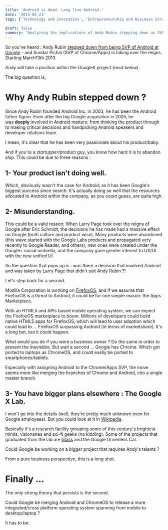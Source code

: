 ```yaml
---
title: 'Android is dead. Long live Android.'
date: '2013-03-21'
tags: ['Technology and Innovation', 'Entrepreneurship and Business Strategy']

draft: false
summary: "Analyzing the implications of Andy Rubin stepping down as SVP of Android at Google, this post explores potential reasons for the change, including market competition, Google's strategic decisions, and Rubin's involvement in GoogleX. It speculates on a possible merge between Android and ChromeOS, reflecting on the future of Android."
---
```


So you've heard : Andy Rubin [stepped down from being SVP of Android at Google](http://googleblog.blogspot.com/2013/03/update-from-ceo.html) - and Sundar Pichai (SVP of Chrome/Apps) is taking over the reigns. Starting March13th 2013.

Andy will take a position within the GoogleX project (read below).

The big question is,

# Why Andy Rubin stepped down ?

Since Andy Rubin founded Android Inc. in 2003, he has been the Android father figure. Even after the big Google acquisition in 2005, he was **deeply** involved in Android matters; from thinking the product through to making critical decisions and handpicking Android speakers and developer relations team.

I mean, it's clear that he has been very passionate about his product/baby.

And if you're a _startupper_/product guy, you know how hard it is to abandon ship. This could be due to three reasons :

## 1- Your product isn't doing well.

Which, obviously wasn't the case for Android; as it has been Google's biggest success since search. It's actually doing so well that the resources allocated to Android within the company, as you could guess, are quite high.

## 2- Misunderstanding.

This could be a valid reason; When Larry Page took over the reigns of Google after Eric Schmidt, the decisions he has made had a massive effect on Google (both culture and product wise). Many products were abandoned (this wave started with the Google Labs products and propagated very recently to Google Reader, and others), new ones were created under the Google+ social umbrella, and the company gave greater interest to UX/UI with the new unified UI.

So the question that pops up is : was there a decision that involved Android and was taken by Larry Page that didn't suit Andy Rubin ?!

Let's step back for a second.

Mozilla Corporation is working on [FirefoxOS](http://en.wikipedia.org/wiki/Firefox_OS), and if we assume that FirefoxOS is a threat to Android, it could be for one simple reason: the Apps Marketplace.

With an HTML5 and APIs based mobile operating system, we can expect the FirefoxOS marketplace to boom. Millions of developers could build native HTML5 apps for FirefoxOS, which will lead to user adoption which could lead to ... FirefoxOS surpassing Android (in terms of marketshare). It's a long bet, but it could happen.

What would you do if you were a business owner ? Do the same in order to prevent the inevitable. But wait a second ... Google has Chrome. Which got ported to laptops as ChromeOS, and could easily be ported to smartphones/tablets.

Especially with assigning Android to the Chrome/Apps SVP, the move seems more like merging the branches of Chrome and Android, into a single master branch.

## 3- You have bigger plans elsewhere : The Google X Lab.

I won't go into the details (well, they're pretty much unknown even for Google employees). But you could look at it in [Wikipedia](http://en.wikipedia.org/wiki/Google_X_Lab).

Basically it's a research facility grouping some of this century's brightest minds, visionaries and sci-fi geeks (no kidding). Some of the projects that graduated from the lab are [Glass](http://google.com/glass) and the Google Driverless Car.

Could Google be working on a *bigger* project that requires Andy's talents ?

From a pure business perspective, this is a long shot.

# Finally ...

The only strong theory that persists is the second.

Could Google be merging Android and ChromeOS to release a more integrated/cross platform operating system spanning from mobile to desktop/laptop ?

It has to be.
